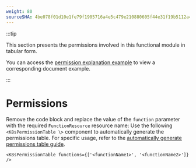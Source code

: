 ```yaml
---
weight: 80
sourceSHA: 4be078f01d10e1fe79f1905716a4e5c479e210880605f44e31f19b5112a48feb
---
```


:::tip

This section presents the permissions involved in this functional module in tabular form.

You can access the [permission explanation example](https://product-doc-guide.alauda.cn/template/permissions/example.html) to view a corresponding document example.

:::

# Permissions

Remove the code block and replace the value of the `function` parameter with the required `FunctionResource` resource name:
Use the following `<K8sPermissionTable \>` component to automatically generate the permissions table. For specific usage, refer to the [automatically generate permissions table guide](https://product-doc-guide.alauda.cn/guide/auto_gen_permissions.html).

```mdx
<K8sPermissionTable functions={['<functionName1>', '<functionName2>']} />
```
